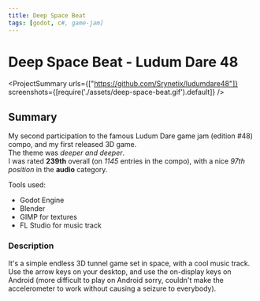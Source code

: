 ```yaml
---
title: Deep Space Beat
tags: [godot, c#, game-jam]
---
```

<Back name="Projects" link="../../" />

# Deep Space Beat - Ludum Dare 48

<ProjectSummary
    urls={["https://github.com/Srynetix/ludumdare48"]}
    screenshots={[require('./assets/deep-space-beat.gif').default]}
/>

## Summary

My second participation to the famous <ELink href="https://ldjam.com/events/ludum-dare/48/">Ludum Dare game jam (edition #48)</ELink> compo, and my first released 3D game.  
The theme was *deeper and deeper*.  
I was rated <ELink href="https://ldjam.com/events/ludum-dare/48/deep-space-beat"><b>239th</b> overall</ELink> (on *1145* entries in the compo), with a nice *97th position* in the **audio** category.

Tools used:
- Godot Engine
- Blender
- GIMP for textures
- FL Studio for music track

### Description

It's a simple endless 3D tunnel game set in space, with a cool music track.
Use the arrow keys on your desktop, and use the on-display keys on Android (more difficult to play on Android sorry, couldn't make the accelerometer to work without causing a seizure to everybody).
